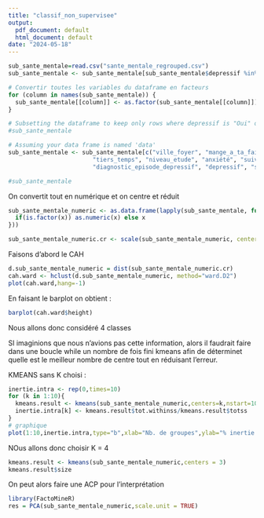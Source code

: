 ```yaml
---
title: "classif_non_supervisee"
output:
  pdf_document: default
  html_document: default
date: "2024-05-18"
---
```


```r
sub_sante_mentale=read.csv("sante_mentale_regrouped.csv")
sub_sante_mentale <- sub_sante_mentale[sub_sante_mentale$depressif %in% c("Oui", "Non"), ]

# Convertir toutes les variables du dataframe en facteurs
for (column in names(sub_sante_mentale)) {
  sub_sante_mentale[[column]] <- as.factor(sub_sante_mentale[[column]])
}

# Subsetting the dataframe to keep only rows where depressif is "Oui" or "Non"
#sub_sante_mentale

# Assuming your data frame is named 'data'
sub_sante_mentale <- sub_sante_mentale[c("ville_foyer", "mange_a_ta_faim", "alcool", "Conflits.Familiaux", 
                        "tiers_temps", "niveau_etude", "anxiété", "suivi_psycho", 
                        "diagnostic_episode_depressif", "depressif", "suivi_medicale_depressif")]

#sub_sante_mentale
```

On convertit tout en numérique et on centre et réduit
```r
sub_sante_mentale_numeric <- as.data.frame(lapply(sub_sante_mentale, function(x) {
  if(is.factor(x)) as.numeric(x) else x
}))

sub_sante_mentale_numeric.cr <- scale(sub_sante_mentale_numeric, center = TRUE, scale = TRUE)
```


Faisons d'abord le CAH
```r
d.sub_sante_mentale_numeric = dist(sub_sante_mentale_numeric.cr)
cah.ward <- hclust(d.sub_sante_mentale_numeric, method="ward.D2")
plot(cah.ward,hang=-1)
```
En faisant le barplot on obtient :
```r
barplot(cah.ward$height)
```
Nous allons donc considéré 4 classes


SI imaginions que nous n'avions pas cette information, alors il faudrait faire dans une boucle while un nombre de fois fini kmeans afin de déterminet quelle est le meilleur nombre de centre tout en réduisant l'erreur.

KMEANS sans K choisi :
```r
inertie.intra <- rep(0,times=10)
for (k in 1:10){
  kmeans.result <- kmeans(sub_sante_mentale_numeric,centers=k,nstart=100)
  inertie.intra[k] <- kmeans.result$tot.withinss/kmeans.result$totss
}
# graphique
plot(1:10,inertie.intra,type="b",xlab="Nb. de groupes",ylab="% inertie intra")
```
NOus allons donc choisir K = 4
```r
kmeans.result <- kmeans(sub_sante_mentale_numeric,centers = 3)
kmeans.result$size
```


On peut alors faire une ACP pour l'interprétation
```r
library(FactoMineR)
res = PCA(sub_sante_mentale_numeric,scale.unit = TRUE)
```

